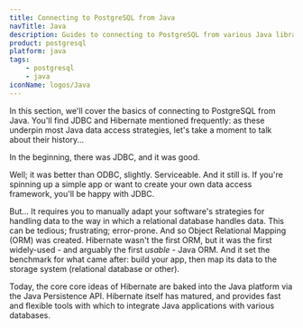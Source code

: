 ```yaml
---
title: Connecting to PostgreSQL from Java
navTitle: Java
description: Guides to connecting to PostgreSQL from various Java libraries & frameworks
product: postgresql
platform: java
tags:
    - postgresql
    - java
iconName: logos/Java
---
```


In this section, we'll cover the basics of connecting to PostgreSQL from Java. You'll find JDBC and Hibernate mentioned frequently: as these underpin most Java data access strategies, let's take a moment to talk about their history...

In the beginning, there was JDBC, and it was good.

Well; it was better than ODBC, slightly. Serviceable. And it still is. If you're spinning up a simple app or want to create your own data access framework, you'll be happy with JDBC.

But... It requires you to manually adapt your software's strategies for handling data to the way in which a relational database handles data. This can be tedious; frustrating; error-prone. And so Object Relational Mapping (ORM) was created. Hibernate wasn't the first ORM, but it was the first widely-used - and arguably the first *usable* - Java ORM. And it set the benchmark for what came after: build your app, then map its data to the storage system (relational database or other).

Today, the core core ideas of Hibernate are baked into the Java platform via the Java Persistence API. Hibernate itself has matured, and provides fast and flexible tools with which to integrate Java applications with various databases.